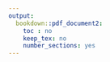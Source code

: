 ```yaml
---
output:
  bookdown::pdf_document2:
    toc : no
    keep_tex: no
    number_sections: yes
---
```


<!-- Note this section is Required -->

\thispagestyle{empty}
\begin{singlespace} 
\begin{center}

\Huge

\textbf{Densities with Homothetic Level Sets: Modelling, Estimation, and Applications}

\Large

\vspace{8mm}

by

\vspace{8mm}

\huge

Daniel P. Hadley

\Large

\vspace{8mm}

BS Economics University of Scranton, 2005

MSc Statistics University of British Columbia, 2018

\vspace{10mm}

A THESIS PROPOSAL SUBMITTED IN PARTIAL FULFILLMENT OF THE REQUIREMENTS FOR THE DEGREE OF

\vspace{5mm}

Doctor of Philosophy

\vspace{5mm}
in

\vspace{5mm}

THE FACULTY OF GRADUATE AND POSTDOCTORAL STUDIES

\vspace{5mm}

(Department of Statistics)

\vspace{5mm}

THE UNIVERSITY OF BRITISH COLUMBIA

\vspace{5mm}

(Vancouver)

\vspace{6mm}

November 2021

© Daniel P. Hadley, 2021

\end{center}
\end{singlespace}
\normalsize
\clearpage
